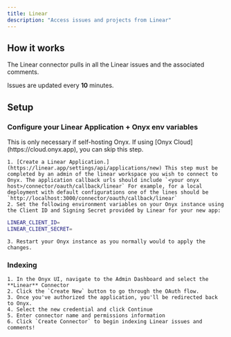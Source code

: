 ```yaml
---
title: Linear
description: "Access issues and projects from Linear"
---
```


## How it works
The Linear connector pulls in all the Linear issues and the associated comments.

Issues are updated every **10** minutes.

## Setup

### Configure your Linear Application + Onyx env variables

<Info>
  This is only necessary if self-hosting Onyx. If using [Onyx
  Cloud](https://cloud.onyx.app), you can skip this step.
</Info>

    1. [Create a Linear Application.](https://linear.app/settings/api/applications/new) This step must be completed by an admin of the linear workspace you wish to connect to Onyx. The application callback urls should include `<your onyx host>/connector/oauth/callback/linear` For example, for a local deployment with default configurations one of the lines should be `http://localhost:3000/connector/oauth/callback/linear`
    2. Set the following environment variables on your Onyx instance using the Client ID and Signing Secret provided by Linear for your new app:

```bash
LINEAR_CLIENT_ID=
LINEAR_CLIENT_SECRET=
```

    3. Restart your Onyx instance as you normally would to apply the changes.

### Indexing

    1. In the Onyx UI, navigate to the Admin Dashboard and select the **Linear** Connector
    2. Click the `Create New` button to go through the OAuth flow.
    3. Once you've authorized the application, you'll be redirected back to Onyx.
    4. Select the new credential and click Continue
    5. Enter connector name and permissions information
    6. Click `Create Connector` to begin indexing Linear issues and comments!

